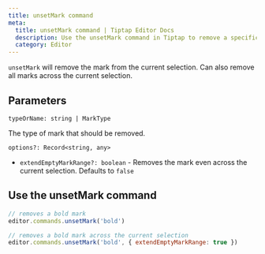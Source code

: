 ```yaml
---
title: unsetMark command
meta:
  title: unsetMark command | Tiptap Editor Docs
  description: Use the unsetMark command in Tiptap to remove a specific mark from the current or across a selection. Learn more in our docs!
  category: Editor
---
```


`unsetMark` will remove the mark from the current selection. Can also remove all marks across the current selection.

## Parameters

`typeOrName: string | MarkType`

The type of mark that should be removed.

`options?: Record<string, any>`

- `extendEmptyMarkRange?: boolean` - Removes the mark even across the current selection. Defaults to `false`

## Use the unsetMark command

```js
// removes a bold mark
editor.commands.unsetMark('bold')

// removes a bold mark across the current selection
editor.commands.unsetMark('bold', { extendEmptyMarkRange: true })
```
